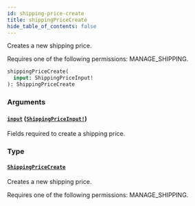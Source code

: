 ```yaml
---
id: shipping-price-create
title: shippingPriceCreate
hide_table_of_contents: false
---
```


Creates a new shipping price.

Requires one of the following permissions: MANAGE_SHIPPING.

```graphql
shippingPriceCreate(
  input: ShippingPriceInput!
): ShippingPriceCreate
```

### Arguments

#### [`input`](#) ([`ShippingPriceInput!`](../../../developer/api-reference/inputs/shipping-price-input))

Fields required to create a shipping price.

### Type

#### [`ShippingPriceCreate`](../../../developer/api-reference/objects/shipping-price-create)

Creates a new shipping price.

Requires one of the following permissions: MANAGE_SHIPPING.
